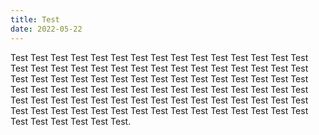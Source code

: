 ```yaml
---
title: Test
date: 2022-05-22
---
```


Test Test Test Test Test Test Test Test Test Test Test Test Test Test Test Test
Test Test Test Test Test Test Test Test Test Test Test Test Test Test Test Test
Test Test Test Test Test Test Test Test Test Test Test Test Test Test Test Test
Test Test Test Test Test Test Test Test Test Test Test Test Test Test Test Test
Test Test Test Test Test Test Test Test Test Test Test Test Test Test Test Test
Test Test Test Test Test Test Test Test Test Test Test Test Test Test Test Test.
